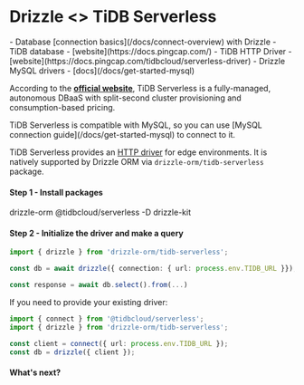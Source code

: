 
# Drizzle \<\> TiDB Serverless

<Prerequisites>
- Database [connection basics](/docs/connect-overview) with Drizzle
- TiDB database - [website](https://docs.pingcap.com/)
- TiDB HTTP Driver - [website](https://docs.pingcap.com/tidbcloud/serverless-driver)
- Drizzle MySQL drivers - [docs](/docs/get-started-mysql)
</Prerequisites>

According to the **[official website](https://www.pingcap.com/tidb-serverless/)**, 
TiDB Serverless is a fully-managed, autonomous DBaaS with split-second cluster provisioning and consumption-based pricing.

<Callout type="info" emoji="ℹ️">
TiDB Serverless is compatible with MySQL, so you can use [MySQL connection guide](/docs/get-started-mysql) to connect to it.
</Callout>

TiDB Serverless provides an [HTTP driver](https://docs.pingcap.com/tidbcloud/serverless-driver) for edge environments. It is natively supported by Drizzle ORM via `drizzle-orm/tidb-serverless` package.

#### Step 1 - Install packages
<Npm>
drizzle-orm @tidbcloud/serverless
-D drizzle-kit
</Npm>

#### Step 2 - Initialize the driver and make a query
```typescript copy filename="index.ts"
import { drizzle } from 'drizzle-orm/tidb-serverless';

const db = await drizzle({ connection: { url: process.env.TIDB_URL }});

const response = await db.select().from(...)
```

If you need to provide your existing driver:
```typescript copy"
import { connect } from '@tidbcloud/serverless';
import { drizzle } from 'drizzle-orm/tidb-serverless';

const client = connect({ url: process.env.TIDB_URL });
const db = drizzle({ client });
```

#### What's next?

<WhatsNextPostgres/>